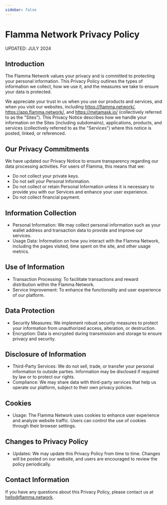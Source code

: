 ```yaml
---
sidebar: false
---
```



# Flamma Network Privacy Policy
UPDATED: JULY 2024

## Introduction

The Flamma Network values your privacy and is committed to protecting your personal information. This Privacy Policy outlines the types of information we collect, how we use it, and the measures we take to ensure your data is protected.

We appreciate your trust in us when you use our products and services, and when you visit our websites, including https://flamma.network/, https://app.flamma.network/, and https://metamask.io/ (collectively referred to as the "Sites"). This Privacy Notice describes how we handle your information on the Sites (including subdomains), applications, products, and services (collectively referred to as the "Services") where this notice is posted, linked, or referenced.

## Our Privacy Commitments

We have updated our Privacy Notice to ensure transparency regarding our data processing activities. For users of Flamma, this means that we:

- Do not collect your private keys.
- Do not sell your Personal Information.
- Do not collect or retain Personal Information unless it is necessary to provide you with our Services and enhance your user experience.
- Do not collect financial payment.

## Information Collection

- Personal Information: We may collect personal information such as your wallet address and transaction data to provide and improve our services.
- Usage Data: Information on how you interact with the Flamma Network, including the pages visited, time spent on the site, and other usage metrics.

## Use of Information

- Transaction Processing: To facilitate transactions and reward distribution within the Flamma Network.
- Service Improvement: To enhance the functionality and user experience of our platform.

## Data Protection

- Security Measures: We implement robust security measures to protect your information from unauthorized access, alteration, or destruction.
- Encryption: Data is encrypted during transmission and storage to ensure privacy and security.

## Disclosure of Information
- Third-Party Services: We do not sell, trade, or transfer your personal information to outside parties. Information may be disclosed if required by law or to protect our rights.
- Compliance: We may share data with third-party services that help us operate our platform, subject to their own privacy policies.

## Cookies
- Usage: The Flamma Network uses cookies to enhance user experience and analyze website traffic. Users can control the use of cookies through their browser settings.

## Changes to Privacy Policy

- Updates: We may update this Privacy Policy from time to time. Changes will be posted on our website, and users are encouraged to review the policy periodically.

## Contact Information

If you have any questions about this Privacy Policy, please contact us at hello@flamma.network.



